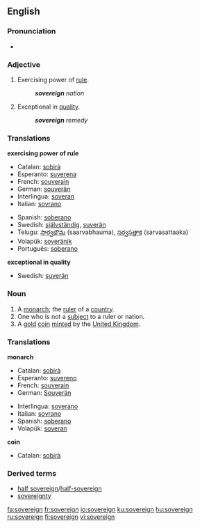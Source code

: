 {{wikipedia}}
==English==

===Pronunciation===
*{{audio|en-us-sovereign.ogg|Audio (US)}}


===Adjective===
{{en-adj-more}}

# Exercising power of [[rule]].
#: '''''sovereign''' nation''
# Exceptional in [[quality]].
#: '''''sovereign''' remedy''

===Translations===
'''exercising power of rule'''
{{top}}
*Catalan: [[sobirà]]
*Esperanto: [[suverena]]
*French: [[souverain]]
*German: [[souverän]]
*Interlingua: [[soveran]]
*Italian: [[sovrano]]
{{mid}}
*Spanish: [[soberano]]
*Swedish: [[självständig]], [[suverän]]
*Telugu: [[సార్వభౌమ]] (saarvabhauma), [[సర్వసత్తాక]] (sarvasattaaka)
*Volapük: [[soveränik]]
*Português: [[soberano]]
{{bottom}}

'''exceptional in quality'''
{{top}}
{{mid}}
*Swedish: [[suverän]]
{{bottom}}
 
===Noun===
{{en-noun}}

#A [[monarch]]; the [[ruler]] of a [[country]].
#One who is not a [[subject]] to a ruler or nation.
#A [[gold]] [[coin]] [[mint]]ed by the [[United Kingdom]].

===Translations===
'''monarch'''
{{top}}
*Catalan: [[sobirà]] {{m}}
*Esperanto: [[suvereno]]
*French: [[souverain]] {{m}}
*German: [[Souverän]]
{{mid}}
*Interlingua: [[soverano]]
*Italian: [[sovrano]]
*Spanish: [[soberano]]
*Volapük: [[soveran]]
{{bottom}}

'''coin'''
{{top}}
*Catalan: [[sobirà]] {{m}}
{{mid}}
{{bottom}}

===Derived terms===
*[[half sovereign]]/[[half-sovereign]]
*[[sovereignty]]

[[fa:sovereign]]
[[fr:sovereign]]
[[io:sovereign]]
[[ku:sovereign]]
[[hu:sovereign]]
[[ru:sovereign]]
[[fi:sovereign]]
[[vi:sovereign]]